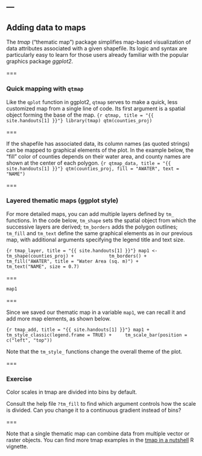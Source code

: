 ---
---

## Adding data to maps

The *tmap* ("thematic map") package simplifies map-based visualization of data attributes associated with a given shapefile. Its logic and syntax are particularly easy to learn for those users already familiar with the popular graphics package *ggplot2*.

===

### Quick mapping with `qtmap`

Like the `qplot` function in ggplot2, `qtmap` serves to make a quick, less customized map from a single line of code. Its first argument is a spatial object forming the base of the map.
```{r qtmap, title = "{{ site.handouts[1] }}"}
library(tmap)
qtm(counties_proj)
```

===

If the shapefile has associated data, its column names (as quoted strings) can be mapped to graphical elements of the plot. In the example below, the "fill" color of counties depends on their water area, and county names are shown at the center of each polygon.
```{r qtmap_data, title = "{{ site.handouts[1] }}"}
qtm(counties_proj, fill = "AWATER", text = "NAME")
```

===

### Layered thematic maps (ggplot style)

For more detailed maps, you can add multiple layers defined by `tm_` functions. In the code below, `tm_shape` sets the spatial object from which the successive layers are derived; `tm_borders` adds the polygon outlines; `tm_fill` and `tm_text` define the same graphical elements as in our previous map, with additional arguments specifying the legend title and text size.

```{r tmap_layer, title = "{{ site.handouts[1] }}"}
map1 <- tm_shape(counties_proj) +
            tm_borders() +
            tm_fill("AWATER", title = "Water Area (sq. m)") +
            tm_text("NAME", size = 0.7)
```

===

```r
map1
```

===

Since we saved our thematic map in a variable `map1`, we can recall it and add more map elements, as shown below.

```{r tmap_add, title = "{{ site.handouts[1] }}"}
map1 +
    tm_style_classic(legend.frame = TRUE) +
    tm_scale_bar(position = c("left", "top"))
```

Note that the `tm_style_` functions change the overall theme of the plot.

===

### Exercise 

Color scales in tmap are divided into bins by default. 

Consult the help file `?tm_fill` to find which argument controls how the scale is divided. Can you change it to a continuous gradient instead of bins?

===

Note that a single thematic map can combine data from multiple vector or raster objects. You can find more tmap examples in the [tmap in a nutshell](https://cran.r-project.org/web/packages/tmap/vignettes/tmap-nutshell.html) R vignette.
